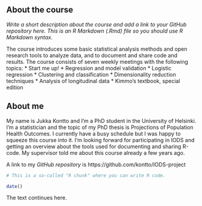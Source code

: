 
## About the course 

*Write a short description about the course and add a link to your GitHub repository here. This is an R Markdown (.Rmd) file so you should use R Markdown syntax.*

The course introduces some basic statistical analysis methods and open research tools to analyze data, and to document and share code and results. The course consists of seven weekly meetings with the following topics:
* Start me up!
* Regression and model validation
* Logistic regression
* Clustering and classification
* Dimensionality reduction techniques
* Analysis of longitudinal data
* Kimmo's textbook, special edition

## About me

My name is Jukka Kontto and I'm a PhD student in the University of Helsinki. I'm a statistician and the topic of my PhD thesis is Projections of Population Health Outcomes. I currently have a busy schedule but I was happy to squeeze this course into it. I'm looking forward for participating in IODS and getting an overview about the tools used for documenting and sharing R-code. My supervisor told me about this course already a few years ago.\

A link to my _GitHub repository_ is https://github.com/kontto/IODS-project

```r
# This is a so-called "R chunk" where you can write R code.

date()

```
The text continues here.

